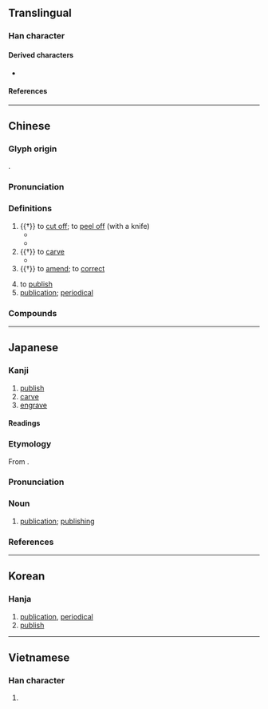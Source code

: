 {{also|栞|判|刋}}
{{character info}}
==Translingual==

===Han character===
{{Han char|rn=18|rad=刀|as=03|sn=5|four=12400|canj=MJLN|ids=⿰干刂}}

====Derived characters====
*{{l|mul|[[𫰘]], [[𠰙]], [[𫹑]]}}

====References====
{{Han ref|kx=0136.160|dkj=01865|dj=0307.120|hdz=10323.140|uh=520A}}

----

==Chinese==
{{zh-forms}}

===Glyph origin===
{{Han etym}}
{{Han compound|干|刀|ls=psc|c1=p|c2=s|t2=knife}}.

===Pronunciation===
{{zh-pron
|m=kān
|m-s=kan1
|c=hon1,hon2
|c-t=han2
|g=kon1
|h=pfs=khân;gd=kan1
|j=kan1
|mb=ka̿ng
|md=kăng
|mn=ml,jj,tw:khan
|mn-t=kang5/kang1
|w=1khe,1khoe
|x=kan1
|mc=y
|oc=y
|cat=n,v
}}

===Definitions===
{{zh-hanzi}}

# {{†}} to [[cut off]]; to [[peel off]] (with a knife)
#* {{zh-x|予{yú} 乘 四 載{zài}，隨 山 刊 木，暨 益 奏 庶 鮮 食。|I mounted my four conveyances, and all along the hills '''hewed down''' the trees, at the same time, along with Yi, showing the multitudes how to get flesh to eat.|ref=Shangshu}}
#* {{zh-x|畢 用 桑，長 三 尺，刊 其 柄 與 末。|The scoop used in addition was of mulberry, three cubits long, with its handle and end '''carved'''.|ref=Liji}}
# {{†}} to [[carve]]
#* {{zh-x|乃 遂 封 山 刊 石，昭 銘 上德。|ref=Houhanshu}}
# {{†}} to [[amend]]; to [[correct]]
#: {{zh-x|刊誤|to correct errors (especially in printing)}}
#: {{zh-x|不刊之論|indisputable statement; unalterable truth; irrefutable argument}}
# to [[publish]]
# [[publication]]; [[periodical]]

===Compounds===
{{zh-der|刊載|刊定|年刊|副刊|創刊|復刊|不刊之書|不刊之典|報刊|叢刊|刊行|刊例|不刊之論|季刊|刊印|刊布|刊誤表|停刊|休刊|彙刊|刊本|刊期|刊誤|刊薙|專刊|刊落|不刊|刊出|刊頭|增刊|付刊|半月刊|刊板|刊石|刊登|刊物|刊刻|書刊|發刊詞|時代週刊|畫刊|期刊|校刊|發刊|特刊|機關刊物|新聞周刊|月刊|旬刊|精刊本|週刊|雙週刊|選刊|系刊|網刊|試刊|線上期刊|舊刊本|黃色刊物|雙月刊|集刊|再刊|會刊|刊憲}}

----

==Japanese==

===Kanji===
{{ja-kanji|grade=5|rs=刀03}}

# [[publish]]
# [[carve]]
# [[engrave]]

====Readings====
{{ja-readings
|goon=かん
|kanon=かん
|kun=けず-る, きざ-む
}}

===Etymology===
{{ja-kanjitab|かん|yomi=on}}
From {{der|ja|ltc|sort=かん|-}} {{ltc-l|刊}}.

===Pronunciation===
{{ja-pron|かん|acc=1|acc_ref=DJR|y=on}}

===Noun===
{{ja-noun|かん}}

# [[publication]]; [[publishing]]

===References===
<references/>

----

==Korean==

===Hanja===
{{ko-hanja|간}}

# [[publication]], [[periodical]]
# [[publish]]

----

==Vietnamese==

===Han character===
{{vi-readings|reading=[[khan]], [[san]], [[khơn]]|rs=刀03}}

# {{rfdef|vi}}